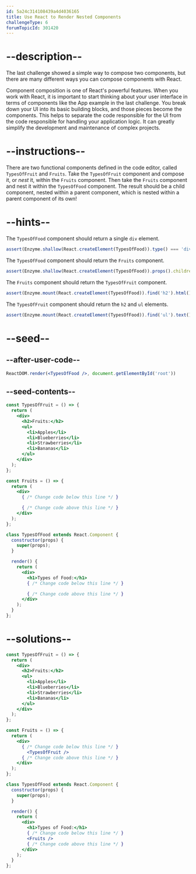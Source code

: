 ```yaml
---
id: 5a24c314108439a4d4036165
title: Use React to Render Nested Components
challengeType: 6
forumTopicId: 301420
---
```


# --description--

The last challenge showed a simple way to compose two components, but there are many different ways you can compose components with React.

Component composition is one of React's powerful features. When you work with React, it is important to start thinking about your user interface in terms of components like the App example in the last challenge. You break down your UI into its basic building blocks, and those pieces become the components. This helps to separate the code responsible for the UI from the code responsible for handling your application logic. It can greatly simplify the development and maintenance of complex projects.

# --instructions--

There are two functional components defined in the code editor, called `TypesOfFruit` and `Fruits`. Take the `TypesOfFruit` component and compose it, or *nest* it, within the `Fruits` component. Then take the `Fruits` component and nest it within the `TypesOfFood` component. The result should be a child component, nested within a parent component, which is nested within a parent component of its own!

# --hints--

The `TypesOfFood` component should return a single `div` element.

```js
assert(Enzyme.shallow(React.createElement(TypesOfFood)).type() === 'div');
```

The `TypesOfFood` component should return the `Fruits` component.

```js
assert(Enzyme.shallow(React.createElement(TypesOfFood)).props().children[1].type.name === 'Fruits');
```

The `Fruits` component should return the `TypesOfFruit` component.

```js
assert(Enzyme.mount(React.createElement(TypesOfFood)).find('h2').html() === '<h2>Fruits:</h2>');
```

The `TypesOfFruit` component should return the `h2` and `ul` elements.

```js
assert(Enzyme.mount(React.createElement(TypesOfFood)).find('ul').text() === 'ApplesBlueberriesStrawberriesBananas');
```

# --seed--

## --after-user-code--

```jsx
ReactDOM.render(<TypesOfFood />, document.getElementById('root'))
```

## --seed-contents--

```jsx
const TypesOfFruit = () => {
  return (
    <div>
      <h2>Fruits:</h2>
      <ul>
        <li>Apples</li>
        <li>Blueberries</li>
        <li>Strawberries</li>
        <li>Bananas</li>
      </ul>
    </div>
  );
};

const Fruits = () => {
  return (
    <div>
      { /* Change code below this line */ }

      { /* Change code above this line */ }
    </div>
  );
};

class TypesOfFood extends React.Component {
  constructor(props) {
    super(props);
  }

  render() {
    return (
      <div>
        <h1>Types of Food:</h1>
        { /* Change code below this line */ }

        { /* Change code above this line */ }
      </div>
    );
  }
};
```

# --solutions--

```jsx
const TypesOfFruit = () => {
  return (
    <div>
      <h2>Fruits:</h2>
      <ul>
        <li>Apples</li>
        <li>Blueberries</li>
        <li>Strawberries</li>
        <li>Bananas</li>
      </ul>
    </div>
  );
};

const Fruits = () => {
  return (
    <div>
      { /* Change code below this line */ }
        <TypesOfFruit />
      { /* Change code above this line */ }
    </div>
  );
};

class TypesOfFood extends React.Component {
  constructor(props) {
    super(props);
  }

  render() {
    return (
      <div>
        <h1>Types of Food:</h1>
        { /* Change code below this line */ }
        <Fruits />
        { /* Change code above this line */ }
      </div>
    );
  }
};
```
